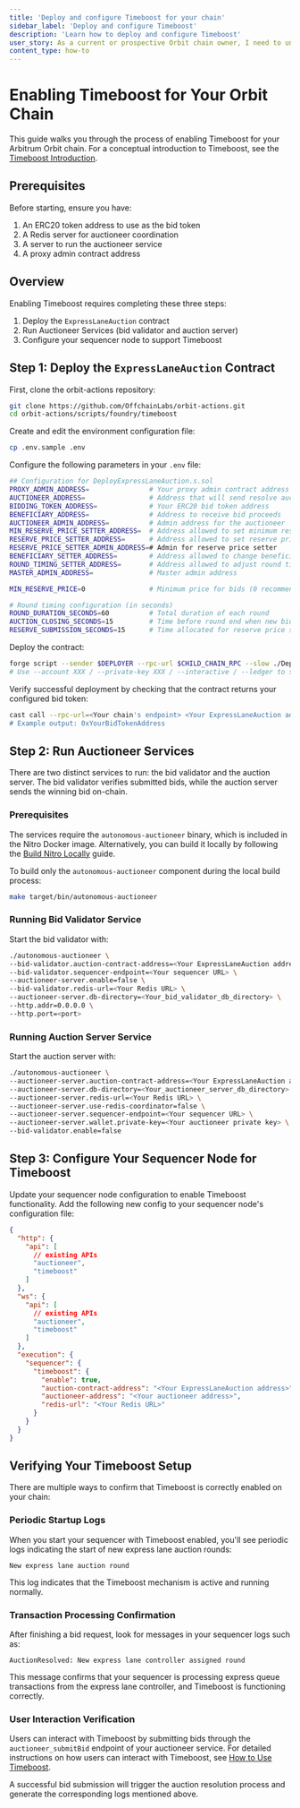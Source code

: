 ```yaml
---
title: 'Deploy and configure Timeboost for your chain'
sidebar_label: 'Deploy and configure Timeboost'
description: 'Learn how to deploy and configure Timeboost'
user_story: As a current or prospective Orbit chain owner, I need to understand how to deploy and configure Timeboost
content_type: how-to
---
```


# Enabling Timeboost for Your Orbit Chain

This guide walks you through the process of enabling Timeboost for your Arbitrum Orbit chain. For a conceptual introduction to Timeboost, see the [Timeboost Introduction](https://docs.arbitrum.io/how-arbitrum-works/timeboost/gentle-introduction).

## Prerequisites

Before starting, ensure you have:

1. An ERC20 token address to use as the bid token
2. A Redis server for auctioneer coordination
3. A server to run the auctioneer service
4. A proxy admin contract address

## Overview

Enabling Timeboost requires completing these three steps:

1. Deploy the `ExpressLaneAuction` contract
2. Run Auctioneer Services (bid validator and auction server)
3. Configure your sequencer node to support Timeboost

## Step 1: Deploy the `ExpressLaneAuction` Contract

First, clone the orbit-actions repository:

```bash
git clone https://github.com/OffchainLabs/orbit-actions.git
cd orbit-actions/scripts/foundry/timeboost
```

Create and edit the environment configuration file:

```bash
cp .env.sample .env
```

Configure the following parameters in your `.env` file:

```bash
## Configuration for DeployExpressLaneAuction.s.sol
PROXY_ADMIN_ADDRESS=               # Your proxy admin contract address
AUCTIONEER_ADDRESS=                # Address that will send resolve auction requests
BIDDING_TOKEN_ADDRESS=             # Your ERC20 bid token address
BENEFICIARY_ADDRESS=               # Address to receive bid proceeds
AUCTIONEER_ADMIN_ADDRESS=          # Admin address for the auctioneer
MIN_RESERVE_PRICE_SETTER_ADDRESS=  # Address allowed to set minimum reserve price
RESERVE_PRICE_SETTER_ADDRESS=      # Address allowed to set reserve price
RESERVE_PRICE_SETTER_ADMIN_ADDRESS=# Admin for reserve price setter
BENEFICIARY_SETTER_ADDRESS=        # Address allowed to change beneficiary
ROUND_TIMING_SETTER_ADDRESS=       # Address allowed to adjust round timing
MASTER_ADMIN_ADDRESS=              # Master admin address

MIN_RESERVE_PRICE=0                # Minimum price for bids (0 recommended for testing)

# Round timing configuration (in seconds)
ROUND_DURATION_SECONDS=60          # Total duration of each round
AUCTION_CLOSING_SECONDS=15         # Time before round end when new bids are closed
RESERVE_SUBMISSION_SECONDS=15      # Time allocated for reserve price submission
```

Deploy the contract:

```bash
forge script --sender $DEPLOYER --rpc-url $CHILD_CHAIN_RPC --slow ./DeployExpressLaneAuction.s.sol -vvv --verify --broadcast
# Use --account XXX / --private-key XXX / --interactive / --ledger to specify the transaction signer
```

Verify successful deployment by checking that the contract returns your configured bid token:

```bash
cast call --rpc-url=<Your chain's endpoint> <Your ExpressLaneAuction address> "biddingToken()(address)"
# Example output: 0xYourBidTokenAddress
```

## Step 2: Run Auctioneer Services

There are two distinct services to run: the bid validator and the auction server. The bid validator verifies submitted bids, while the auction server sends the winning bid on-chain.

### Prerequisites

The services require the `autonomous-auctioneer` binary, which is included in the Nitro Docker image. Alternatively, you can build it locally by following the [Build Nitro Locally](https://docs.arbitrum.io/run-arbitrum-node/nitro/build-nitro-locally) guide.

To build only the `autonomous-auctioneer` component during the local build process:

```bash
make target/bin/autonomous-auctioneer
```

### Running Bid Validator Service

Start the bid validator with:

```bash
./autonomous-auctioneer \
--bid-validator.auction-contract-address=<Your ExpressLaneAuction address> \
--bid-validator.sequencer-endpoint=<Your sequencer URL> \
--auctioneer-server.enable=false \
--bid-validator.redis-url=<Your Redis URL> \
--auctioneer-server.db-directory=<Your_bid_validator_db_directory> \
--http.addr=0.0.0.0 \
--http.port=<port>
```

### Running Auction Server Service

Start the auction server with:

```bash
./autonomous-auctioneer \
--auctioneer-server.auction-contract-address=<Your ExpressLaneAuction address> \
--auctioneer-server.db-directory=<Your_auctioneer_server_db_directory> \
--auctioneer-server.redis-url=<Your Redis URL> \
--auctioneer-server.use-redis-coordinator=false \
--auctioneer-server.sequencer-endpoint=<Your sequencer URL> \
--auctioneer-server.wallet.private-key=<Your auctioneer private key> \
--bid-validator.enable=false
```

## Step 3: Configure Your Sequencer Node for Timeboost

Update your sequencer node configuration to enable Timeboost functionality. Add the following new config to your sequencer node's configuration file:

```json
{
  "http": {
    "api": [
      // existing APIs
      "auctioneer",
      "timeboost"
    ]
  },
  "ws": {
    "api": [
      // existing APIs
      "auctioneer",
      "timeboost"
    ]
  },
  "execution": {
    "sequencer": {
      "timeboost": {
        "enable": true,
        "auction-contract-address": "<Your ExpressLaneAuction address>",
        "auctioneer-address": "<Your auctioneer address>",
        "redis-url": "<Your Redis URL>"
      }
    }
  }
}
```

## Verifying Your Timeboost Setup

There are multiple ways to confirm that Timeboost is correctly enabled on your chain:

### Periodic Startup Logs

When you start your sequencer with Timeboost enabled, you'll see periodic logs indicating the start of new express lane auction rounds:

```
New express lane auction round
```

This log indicates that the Timeboost mechanism is active and running normally.

### Transaction Processing Confirmation

After finishing a bid request, look for messages in your sequencer logs such as:

```
AuctionResolved: New express lane controller assigned round
```

This message confirms that your sequencer is processing express queue transactions from the express lane controller, and Timeboost is functioning correctly.

### User Interaction Verification

Users can interact with Timeboost by submitting bids through the `auctioneer_submitBid` endpoint of your auctioneer service. For detailed instructions on how users can interact with Timeboost, see [How to Use Timeboost](https://docs.arbitrum.io/how-arbitrum-works/timeboost/how-to-use-timeboost).

A successful bid submission will trigger the auction resolution process and generate the corresponding logs mentioned above.
